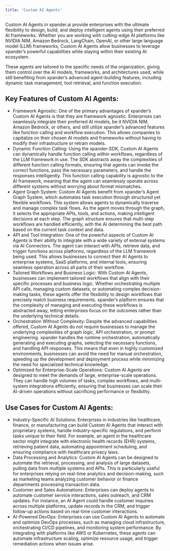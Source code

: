 ```yaml
---
title: 'Custom AI Agents'
---
```


Custom AI Agents in xpander.ai provide enterprises with the ultimate flexibility to design, build, and deploy intelligent agents using their preferred AI frameworks. Whether you are working with cutting-edge AI platforms like NVIDIA NIM, Amazon Bedrock, LangChain, OpenAI, or other large language model (LLM) frameworks, Custom AI Agents allow businesses to leverage xpander’s powerful capabilities while staying within their existing AI ecosystem.

These agents are tailored to the specific needs of the organization, giving them control over the AI models, frameworks, and architectures used, while still benefiting from xpander’s advanced agent-building features, including dynamic task management, tool retrieval, and function execution.

## Key Features of Custom AI Agents:

- Framework Agnostic: One of the primary advantages of xpander’s Custom AI Agents is that they are framework agnostic. Enterprises can seamlessly integrate their preferred AI models, be it NVIDIA NIM, Amazon Bedrock, or others, and still utilize xpander’s advanced features like function calling and workflow execution. This allows companies to capitalize on their chosen AI models and frameworks without having to modify their infrastructure or retrain models.
- Dynamic Function Calling: Using the xpander-SDK, Custom AI Agents can dynamically handle function calling within workflows, regardless of the LLM framework in use. The SDK abstracts away the complexities of different function calling formats, ensuring that agents can invoke the correct functions, pass the necessary parameters, and handle the responses intelligently. This function calling capability is agnostic to the AI framework, meaning that the agent can seamlessly operate across different systems without worrying about format mismatches.
- Agent Graph System: Custom AI Agents benefit from xpander’s Agent Graph System, which automates task execution through structured yet flexible workflows. This system allows agents to dynamically traverse and manage complex task flows. As the agent moves through the graph, it selects the appropriate APIs, tools, and actions, making intelligent decisions at each step. The graph structure ensures that multi-step workflows are handled efficiently, with the AI determining the best path based on the current task context and data.
- API and Tool Integration: One of the powerful aspects of Custom AI Agents is their ability to integrate with a wide variety of external systems via AI Connectors. The agent can interact with APIs, retrieve data, and trigger functions across platforms, regardless of the LLM framework being used. This allows businesses to connect their AI Agents to enterprise systems, SaaS platforms, and internal tools, ensuring seamless operation across all parts of their workflow.
- Tailored Workflows and Business Logic: With Custom AI Agents, businesses can implement tailored workflows that align with their specific processes and business logic. Whether orchestrating multiple API calls, managing custom datasets, or automating complex decision-making tasks, these agents offer the flexibility to design workflows that precisely match business requirements. xpander’s platform ensures that the complexity of managing and executing these workflows is abstracted away, letting enterprises focus on the outcomes rather than the underlying technical details.
- Orchestration Without Complexity: Despite the advanced capabilities offered, Custom AI Agents do not require businesses to manage the underlying complexities of graph logic, API orchestration, or prompt engineering. xpander handles the runtime orchestration, automatically generating and executing graphs, selecting the necessary functions, and handling API responses. This means that even in highly customized environments, businesses can avoid the need for manual orchestration, speeding up the development and deployment process while minimizing the need for specialized technical knowledge.
- Optimized for Enterprise-Scale Operations: Custom AI Agents are designed to meet the demands of large, enterprise-scale operations. They can handle high volumes of tasks, complex workflows, and multi-system integrations efficiently, ensuring that businesses can scale their AI-driven operations without sacrificing performance or flexibility.

## Use Cases for Custom AI Agents:

- Industry-Specific AI Solutions: Enterprises in industries like healthcare, finance, or manufacturing can build Custom AI Agents that interact with proprietary systems, handle industry-specific regulations, and perform tasks unique to their field. For example, an agent in the healthcare sector might integrate with electronic health records (EHR) systems, retrieving patient data, automating appointment scheduling, and ensuring compliance with healthcare privacy laws.
- Data Processing and Analytics: Custom AI Agents can be designed to automate the retrieval, processing, and analysis of large datasets, pulling data from multiple systems and APIs. This is particularly useful for enterprises relying on real-time analytics and decision-making, such as marketing teams analyzing customer behavior or finance departments processing transaction data.
- Customer and Sales Automations: Enterprises can deploy agents to automate customer service interactions, sales outreach, and CRM updates. For instance, an AI Agent could handle customer inquiries across multiple platforms, update records in the CRM, and trigger follow-up actions based on real-time customer interactions.
- AI-Powered DevOps: Enterprises can use Custom AI Agents to automate and optimize DevOps processes, such as managing cloud infrastructure, orchestrating CI/CD pipelines, and monitoring system performance. By integrating with platforms like AWS or Kubernetes, these agents can automate infrastructure scaling, optimize resource usage, and trigger remediation actions when issues arise.